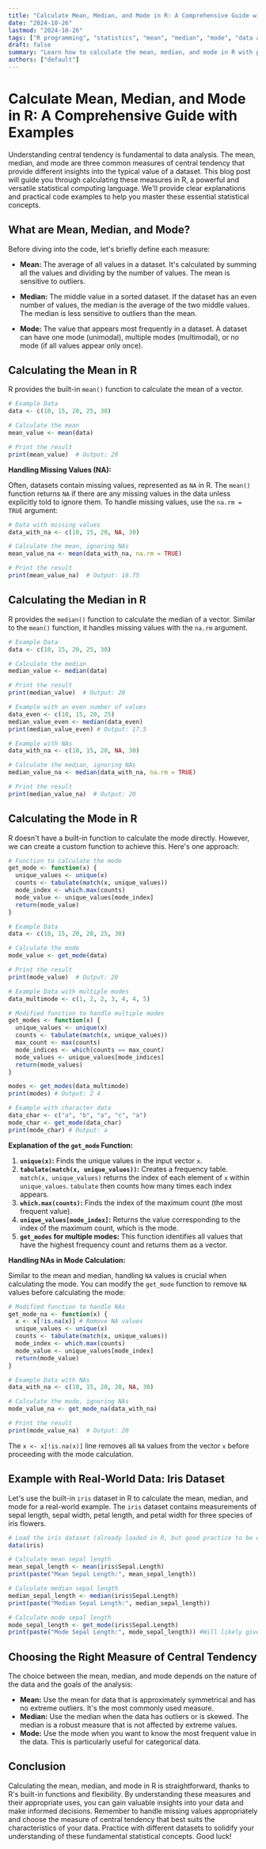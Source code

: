 ```yaml
---
title: "Calculate Mean, Median, and Mode in R: A Comprehensive Guide with Examples"
date: "2024-10-26"
lastmod: "2024-10-26"
tags: ["R programming", "statistics", "mean", "median", "mode", "data analysis", "data science", "tutorial"]
draft: false
summary: "Learn how to calculate the mean, median, and mode in R with practical examples. This comprehensive guide provides step-by-step instructions and code snippets for data analysis."
authors: ["default"]
---
```


# Calculate Mean, Median, and Mode in R: A Comprehensive Guide with Examples

Understanding central tendency is fundamental to data analysis.  The mean, median, and mode are three common measures of central tendency that provide different insights into the typical value of a dataset.  This blog post will guide you through calculating these measures in R, a powerful and versatile statistical computing language.  We'll provide clear explanations and practical code examples to help you master these essential statistical concepts.

## What are Mean, Median, and Mode?

Before diving into the code, let's briefly define each measure:

*   **Mean:** The average of all values in a dataset. It's calculated by summing all the values and dividing by the number of values. The mean is sensitive to outliers.

*   **Median:** The middle value in a sorted dataset. If the dataset has an even number of values, the median is the average of the two middle values. The median is less sensitive to outliers than the mean.

*   **Mode:** The value that appears most frequently in a dataset.  A dataset can have one mode (unimodal), multiple modes (multimodal), or no mode (if all values appear only once).

## Calculating the Mean in R

R provides the built-in `mean()` function to calculate the mean of a vector.

```R
# Example Data
data <- c(10, 15, 20, 25, 30)

# Calculate the mean
mean_value <- mean(data)

# Print the result
print(mean_value)  # Output: 20
```

**Handling Missing Values (NA):**

Often, datasets contain missing values, represented as `NA` in R. The `mean()` function returns `NA` if there are any missing values in the data unless explicitly told to ignore them. To handle missing values, use the `na.rm = TRUE` argument:

```R
# Data with missing values
data_with_na <- c(10, 15, 20, NA, 30)

# Calculate the mean, ignoring NAs
mean_value_na <- mean(data_with_na, na.rm = TRUE)

# Print the result
print(mean_value_na)  # Output: 18.75
```

## Calculating the Median in R

R provides the `median()` function to calculate the median of a vector.  Similar to the `mean()` function, it handles missing values with the `na.rm` argument.

```R
# Example Data
data <- c(10, 15, 20, 25, 30)

# Calculate the median
median_value <- median(data)

# Print the result
print(median_value)  # Output: 20

# Example with an even number of values
data_even <- c(10, 15, 20, 25)
median_value_even <- median(data_even)
print(median_value_even) # Output: 17.5

# Example with NAs
data_with_na <- c(10, 15, 20, NA, 30)

# Calculate the median, ignoring NAs
median_value_na <- median(data_with_na, na.rm = TRUE)

# Print the result
print(median_value_na)  # Output: 20
```

## Calculating the Mode in R

R doesn't have a built-in function to calculate the mode directly. However, we can create a custom function to achieve this. Here's one approach:

```R
# Function to calculate the mode
get_mode <- function(x) {
  unique_values <- unique(x)
  counts <- tabulate(match(x, unique_values))
  mode_index <- which.max(counts)
  mode_value <- unique_values[mode_index]
  return(mode_value)
}

# Example Data
data <- c(10, 15, 20, 20, 25, 30)

# Calculate the mode
mode_value <- get_mode(data)

# Print the result
print(mode_value)  # Output: 20

# Example Data with multiple modes
data_multimode <- c(1, 2, 2, 3, 4, 4, 5)

# Modified function to handle multiple modes
get_modes <- function(x) {
  unique_values <- unique(x)
  counts <- tabulate(match(x, unique_values))
  max_count <- max(counts)
  mode_indices <- which(counts == max_count)
  mode_values <- unique_values[mode_indices]
  return(mode_values)
}

modes <- get_modes(data_multimode)
print(modes) # Output: 2 4

# Example with character data
data_char <- c("a", "b", "a", "c", "a")
mode_char <- get_mode(data_char)
print(mode_char) # Output: a
```

**Explanation of the `get_mode` Function:**

1.  **`unique(x)`:** Finds the unique values in the input vector `x`.
2.  **`tabulate(match(x, unique_values))`:** Creates a frequency table.  `match(x, unique_values)` returns the index of each element of `x` within `unique_values`.  `tabulate` then counts how many times each index appears.
3.  **`which.max(counts)`:**  Finds the index of the maximum count (the most frequent value).
4.  **`unique_values[mode_index]`:** Returns the value corresponding to the index of the maximum count, which is the mode.
5.  **`get_modes` for multiple modes:** This function identifies all values that have the highest frequency count and returns them as a vector.

**Handling NAs in Mode Calculation:**

Similar to the mean and median, handling `NA` values is crucial when calculating the mode.  You can modify the `get_mode` function to remove `NA` values before calculating the mode:

```R
# Modified function to handle NAs
get_mode_na <- function(x) {
  x <- x[!is.na(x)] # Remove NA values
  unique_values <- unique(x)
  counts <- tabulate(match(x, unique_values))
  mode_index <- which.max(counts)
  mode_value <- unique_values[mode_index]
  return(mode_value)
}

# Example Data with NAs
data_with_na <- c(10, 15, 20, 20, NA, 30)

# Calculate the mode, ignoring NAs
mode_value_na <- get_mode_na(data_with_na)

# Print the result
print(mode_value_na)  # Output: 20
```

The `x <- x[!is.na(x)]` line removes all `NA` values from the vector `x` before proceeding with the mode calculation.

## Example with Real-World Data: Iris Dataset

Let's use the built-in `iris` dataset in R to calculate the mean, median, and mode for a real-world example. The `iris` dataset contains measurements of sepal length, sepal width, petal length, and petal width for three species of iris flowers.

```R
# Load the iris dataset (already loaded in R, but good practice to be explicit)
data(iris)

# Calculate mean sepal length
mean_sepal_length <- mean(iris$Sepal.Length)
print(paste("Mean Sepal Length:", mean_sepal_length))

# Calculate median sepal length
median_sepal_length <- median(iris$Sepal.Length)
print(paste("Median Sepal Length:", median_sepal_length))

# Calculate mode sepal length
mode_sepal_length <- get_mode(iris$Sepal.Length)
print(paste("Mode Sepal Length:", mode_sepal_length)) #Will likely give one of the most frequently occuring value due to decimal places.  Consider rounding if needed.
```

## Choosing the Right Measure of Central Tendency

The choice between the mean, median, and mode depends on the nature of the data and the goals of the analysis:

*   **Mean:** Use the mean for data that is approximately symmetrical and has no extreme outliers. It's the most commonly used measure.
*   **Median:** Use the median when the data has outliers or is skewed. The median is a robust measure that is not affected by extreme values.
*   **Mode:** Use the mode when you want to know the most frequent value in the data. This is particularly useful for categorical data.

## Conclusion

Calculating the mean, median, and mode in R is straightforward, thanks to R's built-in functions and flexibility. By understanding these measures and their appropriate uses, you can gain valuable insights into your data and make informed decisions. Remember to handle missing values appropriately and choose the measure of central tendency that best suits the characteristics of your data.  Practice with different datasets to solidify your understanding of these fundamental statistical concepts.  Good luck!